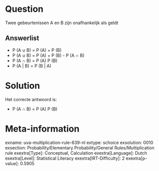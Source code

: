 Question
========

Twee gebeurtenissen A en B zijn onafhankelijk als geldt


Answerlist
----------

* P (A ∪ B) = P (A) + P (B)
* P (A ∪ B) = P (A) + P (B) - P (A ∩ B)
* P (A ∩ B) = P (A)   P (B)
* P (A | B) = P (B | A)

Solution
========

Het correcte antwoord is: 

* P (A ∩ B) = P (A)   P (B)

Meta-information
================
exname: uva-multiplication-rule-639-nl
extype: schoice
exsolution: 0010
exsection: Probability/Elementary Probability/General Rules/Multiplication rule
exextra[Type]: Conceptual, Calculation
exextra[Language]: Dutch
exextra[Level]: Statistical Literacy
exextra[IRT-Difficulty]: 2
exextra[p-value]: 0.5905
